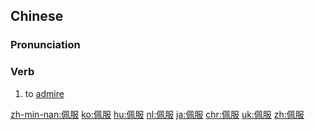 ==Chinese==
{{zh-forms}}

===Pronunciation===
{{zh-pron
|m=pèifú,tl=y
|c=pui3 fuk6
|h=pfs=phi-fu̍k
|mn=pōe-ho̍k
|cat=v
}}

===Verb===
{{zh-verb}}

# to [[admire]]

{{zh-cat|Intermediate}}

[[zh-min-nan:佩服]]
[[ko:佩服]]
[[hu:佩服]]
[[nl:佩服]]
[[ja:佩服]]
[[chr:佩服]]
[[uk:佩服]]
[[zh:佩服]]